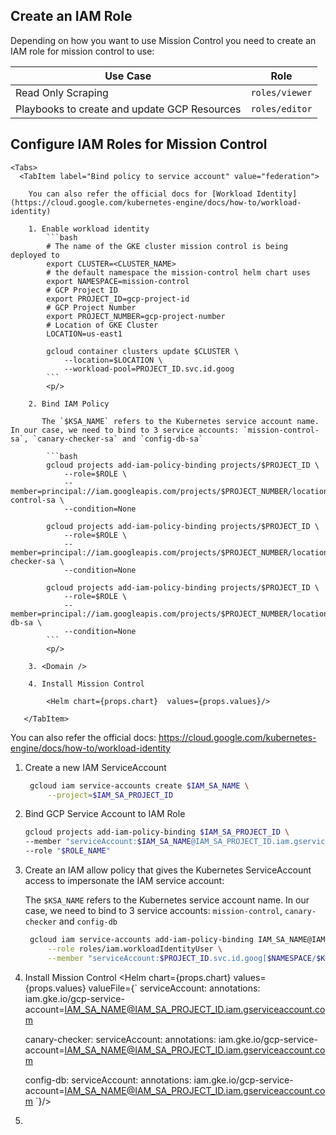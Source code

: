 
## Create an IAM Role

Depending on how you want to use Mission Control you need to create an IAM role for mission control to use:

| Use Case                                     | Role           |
| -------------------------------------------- | ---------------|
| Read Only Scraping                           | `roles/viewer` |
| Playbooks to create and update GCP Resources | `roles/editor` |

## Configure IAM Roles for Mission Control

<Tabs>
  <TabItem label="Workload Identity" value="Workload Identity">

    <Tabs>
      <TabItem label="Bind policy to service account" value="federation">

        You can also refer the official docs for [Workload Identity](https://cloud.google.com/kubernetes-engine/docs/how-to/workload-identity)

        1. Enable workload identity
            ```bash
            # The name of the GKE cluster mission control is being deployed to
            export CLUSTER=<CLUSTER_NAME>
            # the default namespace the mission-control helm chart uses
            export NAMESPACE=mission-control
            # GCP Project ID
            export PROJECT_ID=gcp-project-id
            # GCP Project Number
            export PROJECT_NUMBER=gcp-project-number
            # Location of GKE Cluster
            LOCATION=us-east1

            gcloud container clusters update $CLUSTER \
                --location=$LOCATION \
                --workload-pool=PROJECT_ID.svc.id.goog
            ```
            <p/>

        2. Bind IAM Policy

           The `$KSA_NAME` refers to the Kubernetes service account name. In our case, we need to bind to 3 service accounts: `mission-control-sa`, `canary-checker-sa` and `config-db-sa`

            ```bash
            gcloud projects add-iam-policy-binding projects/$PROJECT_ID \
                --role=$ROLE \
                --member=principal://iam.googleapis.com/projects/$PROJECT_NUMBER/locations/global/workloadIdentityPools/$PROJECT_ID.svc.id.goog/subject/ns/$NAMESPACE/sa/mission-control-sa \
                --condition=None

            gcloud projects add-iam-policy-binding projects/$PROJECT_ID \
                --role=$ROLE \
                --member=principal://iam.googleapis.com/projects/$PROJECT_NUMBER/locations/global/workloadIdentityPools/$PROJECT_ID.svc.id.goog/subject/ns/$NAMESPACE/sa/canary-checker-sa \
                --condition=None

            gcloud projects add-iam-policy-binding projects/$PROJECT_ID \
                --role=$ROLE \
                --member=principal://iam.googleapis.com/projects/$PROJECT_NUMBER/locations/global/workloadIdentityPools/$PROJECT_ID.svc.id.goog/subject/ns/$NAMESPACE/sa/config-db-sa \
                --condition=None
            ```
            <p/>

        3. <Domain />

        4. Install Mission Control

            <Helm chart={props.chart}  values={props.values}/>

       </TabItem>


<TabItem label="Allow ServiceAccount to impresonate IAM Role" value="impersonate">

You can also refer the official docs: https://cloud.google.com/kubernetes-engine/docs/how-to/workload-identity
1. Create a new IAM ServiceAccount

   ```bash
    gcloud iam service-accounts create $IAM_SA_NAME \
        --project=$IAM_SA_PROJECT_ID
   ```
	 <p/>

2. Bind GCP Service Account to IAM Role

    ```bash
    gcloud projects add-iam-policy-binding $IAM_SA_PROJECT_ID \
    --member "serviceAccount:$IAM_SA_NAME@IAM_SA_PROJECT_ID.iam.gserviceaccount.com" \
    --role "$ROLE_NAME"
    ```
3. Create an IAM allow policy that gives the Kubernetes ServiceAccount access to impersonate the IAM service account:

   The `$KSA_NAME` refers to the Kubernetes service account name. In our case, we need to bind to 3 service accounts: `mission-control`, `canary-checker` and `config-db`

   ```bash
    gcloud iam service-accounts add-iam-policy-binding IAM_SA_NAME@IAM_SA_PROJECT_ID.iam.gserviceaccount.com \
        --role roles/iam.workloadIdentityUser \
        --member "serviceAccount:$PROJECT_ID.svc.id.goog[$NAMESPACE/$KSA_NAME]"
   ```

4. Install Mission Control
    <Helm chart={props.chart} values={props.values} valueFile={`
    serviceAccount:
      annotations:
        iam.gke.io/gcp-service-account=IAM_SA_NAME@IAM_SA_PROJECT_ID.iam.gserviceaccount.com

    canary-checker:
      serviceAccount:
        annotations:
          iam.gke.io/gcp-service-account=IAM_SA_NAME@IAM_SA_PROJECT_ID.iam.gserviceaccount.com

    config-db:
      serviceAccount:
        annotations:
          iam.gke.io/gcp-service-account=IAM_SA_NAME@IAM_SA_PROJECT_ID.iam.gserviceaccount.com
    `}/>


5. <Domain/>
</TabItem>
</Tabs>


</TabItem>
</Tabs>
